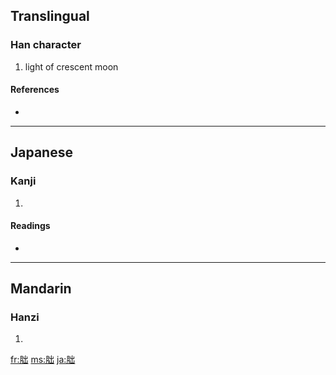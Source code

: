 ==Translingual==

===Han character===
{{Han char|rn=74|rad=月|as=05|sn=9|four=7227<sub>2</sub>|canj=月山山 (BUU)}}

# light of crescent moon

====References====
* {{Han ref|kx=0505.080|dkj=14351|dj=0883.200|hdz=32065.010|uh=670F|ud=26383|bh=CEF9|bd=52985}}

----

==Japanese==

===Kanji===
{{ja-kanji|grade=|rs=月05}}

# {{defn|Japanese}}

====Readings====
* {{ja-readings|on=[[ひ]] (hi), [[はい]] (hai), [[ほつ]] (hotsu)|kun=[[みかずき]] (mikazuki), [[くらい]] (kurai), [[おろか]] (oroka)}}

----

==Mandarin==

===Hanzi===
{{cmn-hanzi|pin=[[fěi]] ([[fei3]])|wg=fei<sup>3</sup>}}

# {{defn|Mandarin}}

[[fr:朏]]
[[ms:朏]]
[[ja:朏]]